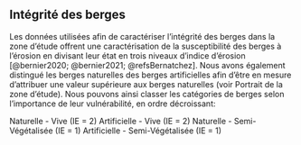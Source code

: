 ## Intégrité des berges

Les données utilisées afin de caractériser l’intégrité des berges dans la zone d’étude offrent une caractérisation de la susceptibilité des berges à l’érosion en divisant leur état en trois niveaux d’indice d’érosion [@bernier2020; @bernier2021; @refsBernatchez]. Nous avons également distingué les berges naturelles des berges artificielles afin d’être en mesure d’attribuer une valeur supérieure aux berges naturelles (voir Portrait de la zone d’étude). Nous pouvons ainsi classer les catégories de berges selon l’importance de leur vulnérabilité, en ordre décroissant: 

Naturelle - Vive (IE = 2)
Artificielle - Vive (IE = 2)
Naturelle - Semi-Végétalisée (IE = 1)
Artificielle - Semi-Végétalisée (IE = 1)
